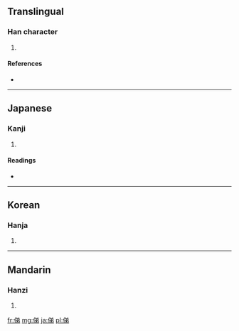 ==Translingual==

===Han character===
{{Han char|rn=9|rad=人|as=07|sn=9|four=|canj=人金弓竹 (OCNH)}}

# {{defn|Han|sort=人07}}

====References====
* {{Han ref|kx=0106.041|dkj=00719|dj=0225.090|hdz=10164.030|uh=4FE4|ud=20452}}

----

==Japanese==

===Kanji===
{{ja-kanji|grade=|rs=人07}}

# {{defn|Japanese|sort=人07}}

====Readings====
* {{ja-readings|on=|kun=[[おもかげ]] (omokage)}}

----

==Korean==

===Hanja===
{{ko-hanja|hangeul=제|rv=je|mr=che}}

# {{defn|Korean|sort=人07}}

----

==Mandarin==

===Hanzi===
{{cmn-hanzi|pin=[[tì]] ([[ti4]])|wg=t'i<sup>4</sup>}}

# {{defn|Mandarin|sort=人07}}

[[fr:俤]]
[[mg:俤]]
[[ja:俤]]
[[pl:俤]]